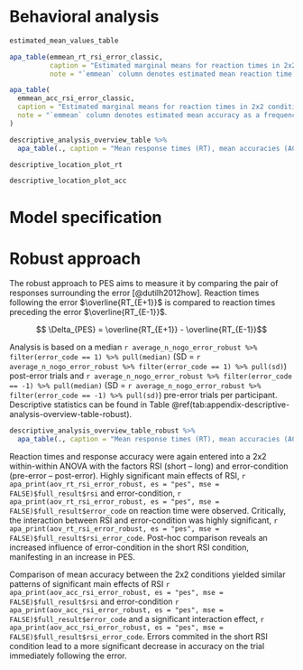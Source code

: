 <!-- First level headers create new appendix section and a label "Appendix N" -->
# Behavioral analysis
```r
estimated_mean_values_table
```

```r
apa_table(emmean_rt_rsi_error_classic,
          caption = "Estimated marginal means for reaction times in 2x2 conditions",
          note = "`emmean` column denotes estimated mean reaction time in seconds. Confidence level (CL) is set at 95%")
```

```r
apa_table(
  emmean_acc_rsi_error_classic,
  caption = "Estimated marginal means for reaction times in 2x2 conditions",
  note = "`emmean` column denotes estimated mean accuracy as a frequency. Confidence level (CL) is set at 95%"
)
```


```r
descriptive_analysis_overview_table %>% 
  apa_table(., caption = "Mean response times (RT), mean accuracies (ACC) by condition", note = "SDs in parentheses. RSI = response stimulus interval. Previous accuracy denotes C+1 if the previous trial was a correct NoGo trial and E+1 if there was an erroneous response to the previous NoGo trial, NA is printed if the previous trial was a Go trial.")
```

```r
descriptive_location_plot_rt
```

```r
descriptive_location_plot_acc
```

# Model specification

# Robust approach
The robust approach to PES aims to measure it by comparing the pair of responses surrounding the error [@dutilh2012how]. Reaction times following the error $\overline{RT_{E+1}}$ is compared to reaction times preceding the error $\overline{RT_{E-1}}$.

$$ \Delta_{PES} = \overline{RT_{E+1}} - \overline{RT_{E-1}}$$

Analysis is based on a median `r average_n_nogo_error_robust %>% filter(error_code == 1) %>% pull(median)` (SD = `r average_n_nogo_error_robust %>% filter(error_code == 1) %>% pull(sd)`) post-error trials and `r average_n_nogo_error_robust %>% filter(error_code == -1) %>% pull(median)` (SD = `r average_n_nogo_error_robust %>% filter(error_code == -1) %>% pull(sd)`) pre-error trials per participant. Descriptive statistics can be found in Table \@ref(tab:appendix-descriptive-analysis-overview-table-robust).

```r
descriptive_analysis_overview_table_robust %>% 
  apa_table(., caption = "Mean response times (RT), mean accuracies (ACC) by condition", note = "SDs in parentheses. RSI = response stimulus interval. Error-condition denotes E-1 if the following trial is a NoGo-error, E if the trial itself is the error and E+1 if there was an erroneous response to the previous NoGo trial.")
```

Reaction times and response accuracy were again entered into a 2x2 within-within ANOVA with the factors RSI (short -- long) and error-condition (pre-error -- post-error). Highly significant main effects of RSI, `r apa_print(aov_rt_rsi_error_robust, es = "pes", mse = FALSE)$full_result$rsi` and error-condition, `r apa_print(aov_rt_rsi_error_robust, es = "pes", mse = FALSE)$full_result$error_code` on reaction time were observed. Critically, the interaction between RSI and error-condition was highly significant, `r apa_print(aov_rt_rsi_error_robust, es = "pes", mse = FALSE)$full_result$rsi_error_code`. Post-hoc comparison reveals an increased influence of error-condition in the short RSI condition, manifesting in an increase in PES.

Comparison of mean accuracy between the 2x2 conditions yielded similar patterns of significant main effects of RSI `r apa_print(aov_acc_rsi_error_robust, es = "pes", mse = FALSE)$full_result$rsi` and error-condition `r apa_print(aov_acc_rsi_error_robust, es = "pes", mse = FALSE)$full_result$error_code` and a significant interaction effect, `r apa_print(aov_acc_rsi_error_robust, es = "pes", mse = FALSE)$full_result$rsi_error_code`. Errors commited in the short RSI condition lead to a more significant decrease in accuracy on the trial immediately following the error.